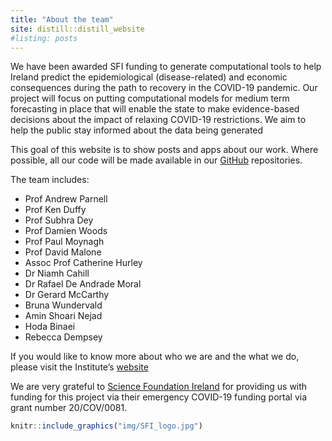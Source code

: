 ```yaml
---
title: "About the team"
site: distill::distill_website
#listing: posts
---
```


We have been awarded SFI funding to generate computational tools to help Ireland predict the epidemiological (disease-related) and economic consequences during the path to recovery in the COVID-19 pandemic. Our project will focus on putting computational models for medium term forecasting in place that will enable the state to make evidence-based decisions about the impact of relaxing COVID-19 restrictions. We aim to help the public stay informed about the data being generated 

This goal of this website is to show posts and apps about our work. Where possible, all our code will be made available in our [GitHub](https://github.com/hamilton-institute) repositories. 


The team includes:

- Prof Andrew Parnell
- Prof Ken Duffy
- Prof Subhra Dey
- Prof Damien Woods
- Prof Paul Moynagh
- Prof David Malone
- Assoc Prof Catherine Hurley
- Dr Niamh Cahill
- Dr Rafael De Andrade Moral
- Dr Gerard McCarthy
- Bruna Wundervald
- Amin Shoari Nejad
- Hoda Binaei
- Rebecca Dempsey

If you would like to know more about who we are and the what we do, 
please visit the Institute's [website](https://www.maynoothuniversity.ie/hamilton)

We are very grateful to [Science Foundation Ireland](https://www.sfi.ie) for providing us with funding for this project via their emergency COVID-19 funding portal via grant number 20/COV/0081.

```r
knitr::include_graphics("img/SFI_logo.jpg")
```